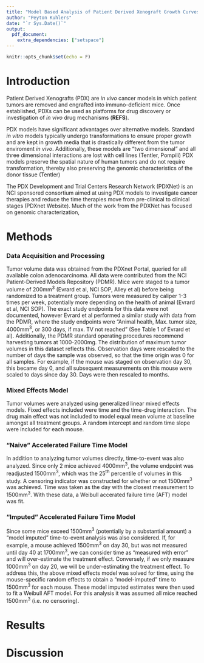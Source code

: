```yaml
---
title: "Model Based Analysis of Patient Derived Xenograft Growth Curves"
author: "Peyton Kuhlers"
date: "`r Sys.Date()`"
output:
  pdf_document:
    extra_dependencies: ["setspace"]
---
```


```r
knitr::opts_chunk$set(echo = F)
```

\doublespacing

Introduction
=============

Patient Derived Xenografts (PDX) are *in vivo* cancer models
in which patient tumors are removed and engrafted into immuno-deficient mice.
Once established, PDXs can be used as platforms for drug discovery or
investigation of *in vivo* drug mechanisms (**REFS**).

PDX models have significant advantages over alternative models.
Standard *in vitro* models typically undergo transformations
to ensure proper growth and are kept in growth media that is drastically
different from the tumor enviroment *in vivo*. Additionally, these models
are "two dimensional" and all three dimensional interactions are
lost with cell lines (Tentler, Pompili)
PDX models preserve the spatial nature of human tumors and do not require
transformation, thereby also preserving the genomic characteristics of the
donor tissue (Tentler)

The PDX Development and Trial Centers Research Network (PDXNet) is an
NCI sponsored consortium aimed at using PDX models to investigate
cancer therapies and reduce the time therapies move from pre-clinical
to clinical stages (PDXnet Website). Much of the work from the PDXNet
has focused on genomic characterization,


Methods
=======

### Data Acquisition and Processing

Tumor volume data was obtained from the PDXnet Portal,
queried for all available colon adenocarcinoma.
All data were contributed from the NCI Patient-Derived Models Repository (PDMR).
Mice were staged to a tumor volume of 200mm^3^ (Evrard et al, NCI SOP, Alley et al)
before being randomized to a treatment group.
Tumors were measured by caliper 1-3 times per week,
potentially more depending on the health of animal (Evrard et al, NCI SOP).
The exact study endpoints for this data were not documented,
however Evrard et al performed a similar study with data from the PDMR,
where the study endpoints were "Animal health, Max. tumor size, 4000mm^3^,
or 300 days, if max. TV not reached" (See Table 1 of Evrard et al).
Additionally, the PDMR standard operating procedures
recommend harvesting tumors at 1000-2000mg.
The distribution of maximum tumor volumes in this dataset reflects this.
Observation days were rescaled to the number of days the sample
was observed, so that the time origin was 0 for all samples.
For example, if the mouse was staged on observation day 30,
this became day 0, and all subsequent measurements on this mouse were scaled to
days since day 30. Days were then rescaled to months.

### Mixed Effects Model

Tumor volumes were analyzed using generalized linear mixed effects models.
Fixed effects included were time and the time-drug interaction.
The drug main effect was not included to model equal mean volume
at baseline amongst all treatment groups.
A random intercept and random time slope were included for each mouse.

### "Naive" Accelerated Failure Time Model

In addition to analyzing tumor volumes directly, time-to-event was
also analyzed. Since only 2 mice achieved 4000mm^3^,
the volume endpoint was readjusted 1500mm^3^,
which was the 25^th^ percentile of volumes in this study.
A censoring indicator was constructed for whether or not
1500mm^3^ was achieved.
Time was taken as the day with the closest measurement to 1500mm^3^.
With these data, a Weibull accerated failure time (AFT) model was fit.

### "Imputed" Accelerated Failure Time Model

Since some mice exceed 1500mm^3^ (potentially by a substantial amount)
a "model imputed" time-to-event analysis was also considered.
If, for example, a mouse achieved 1500mm^3^ on day 30,
but was not measured until day 40 at 1700mm^3^,
we can consider time as "measured with error" and will
over-estimate the treatment effect.
Conversely, if we only measure 1000mm^3^ on day 20,
we will be under-estimating the treatment effect.
To address this, the above mixed effects model was solved
for time, using the mouse-specific random effects
to obtain a "model-imputed" time to 1500mm^3^ for each mouse.
These model imputed estimates were then used to fit
a Weibull AFT model. For this analysis it was assumed all mice reached
1500mm^3^ (i.e. no censoring).

Results
=======

\begin{centering}
\includegraphics[width = 6in, height = 8in]{figures/growth_rescaled_days.pdf}
\end{centering}

\begin{centering}
\includegraphics[width = 6in, height = 8in]{figures/mixed_forest.pdf}
\end{centering}

\begin{centering}
\includegraphics[width = 6in, height = 8in]{figures/aft_models_overlaid_forest.pdf}
\end{centering}

Discussion
===========